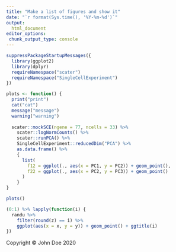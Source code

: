 ```yaml
---
title: "Make a list of figures and show it"
date: "`r format(Sys.time(), '%Y-%m-%d')`"
output: 
  html_document
editor_options:
 chunk_output_type: console
---
```



```r
suppressPackageStartupMessages({
  library(ggplot2)
  library(dplyr)
  requireNamespace("scater")
  requireNamespace("SingleCellExperiment")
})
```


```r
plots <- function() {
  print("print")
  cat("cat")
  message("message")
  warning("warning")
  
  scater::mockSCE(ngene = 77, ncells = 33) %>%
    scater::logNormCounts() %>%
    scater::runPCA() %>%
    SingleCellExperiment::reducedDim("PCA") %>%
    as.data.frame() %>%
    {
      list(
        f12 = ggplot(., aes(x = PC1, y = PC2)) + geom_point(),
        f22 = ggplot(., aes(x = PC2, y = PC3)) + geom_point()
      )
    }
}
```

```r
plots()
```

```r
(0:1) %>% lapply(function(i) {
  randu %>% 
    filter(round(z) == i) %>%
    ggplot(aes(x = x, y = y)) + geom_point() + ggtitle(i)
})
```



<div class="footer">Copyright &copy; John Doe 2020</div>



